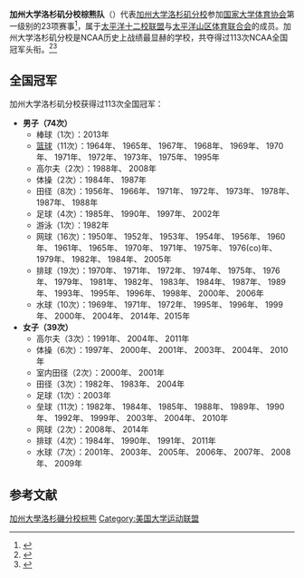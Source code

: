 {{Infobox school athletics
| name = 洛杉矶加州大学棕熊队
| logo = UCLA Bruins logo.svg
| logo_width = 200
| university = [[加州大学洛杉矶分校|加州大学洛杉矶分校]]
| association = NCAA
| conference = [[太平洋十二校联盟|太平洋十二校联盟]]
| division = 第一级 / FBS
| director = Dan Guerrero
| city = [[加州|加州]][[洛杉矶|洛杉矶]]
| state =
| teams = 22
| stadium = [[玫瑰碗_(体育场)|玫瑰碗]]
| baseballfield = Jackie Robinson Stadium
| basketballarena = Pauley Pavilion
| track = Drake Track Stadium
| mascot = Joe & Josephine Bruin
| nickname = Bruins
| fightsong = "Sons of Westwood"
| pageurl = http://www.uclabruins.com/
|altlogo=|altlogo_width=200}}
'''加州大学洛杉矶分校棕熊队'''（{{lang-en|UCLA Bruins}}）代表[[加州大学洛杉矶分校|加州大学洛杉矶分校]]参加[[国家大学体育协会|国家大学体育协会]]第一级别的23项赛事<ref>{{cite web|url=http://www.uclabruins.com/#|title=UCLA Bruins Official Athletic Site - UCLABruins.com|work=uclabruins.com|accessdate=March 5, 2015|archive-date=2019-05-24|archive-url=https://web.archive.org/web/20190524025051/https://uclabruins.com/|dead-url=no}}</ref>，属于[[太平洋十二校联盟|太平洋十二校联盟]]与[[太平洋山区体育联合会|太平洋山区体育联合会]]的成员。加州大学洛杉矶分校是NCAA历史上战绩最显赫的学校，共夺得过113次NCAA全国冠军头衔。<ref name="NCAA Rankings">{{cite web|url=http://web1.ncaa.org/web_files/stats/champs_records_book/summaries/combined.pdf|title=NCAA|accessdate=November 14, 2009|work=NCAA|deadurl=yes|archiveurl=https://web.archive.org/web/20100627170832/http://web1.ncaa.org/web_files/stats/champs_records_book/summaries/combined.pdf|archivedate=2010年6月27日}}</ref><ref name="UCLA Champions Made Here">{{cite web |url=http://www.uclabruins.com/trads/no-1-combined-program.html |title=UCLA Champions Made Here |accessdate=November 14, 2009 |work=UCLA Official Athletic Site |deadurl=yes |archiveurl=https://web.archive.org/web/20080723113156/http://www.uclabruins.com/trads/no-1-combined-program.html |archivedate=2008年7月23日 }}</ref>

== 全国冠军 ==
加州大学洛杉矶分校获得过113次全国冠军：
* '''男子（74次）'''
**棒球（1次）：2013年
**[[NCAA一级男子篮球锦标赛|篮球]]（11次）：1964年、 1965年、 1967年、 1968年、 1969年、 1970年、 1971年、 1972年、 1973年、 1975年、 1995年
**高尔夫（2次）：1988年、 2008年
**体操（2次）：1984年、 1987年
**田径（8次）：1956年、 1966年、 1971年、 1972年、 1973年、 1978年、 1987年、 1988年
**足球（4次）：1985年、 1990年、 1997年、 2002年
**游泳（1次）：1982年
**网球（16次）：1950年、 1952年、 1953年、 1954年、 1956年、 1960年、 1961年、 1965年、 1970年、 1971年、 1975年、 1976(co)年、 1979年、 1982年、 1984年、 2005年
**排球（19次）：1970年、 1971年、 1972年、 1974年、 1975年、 1976年、 1979年、 1981年、 1982年、 1983年、 1984年、 1987年、 1989年、 1993年、 1995年、 1996年、 1998年、 2000年、 2006年
**水球（10次）：1969年、 1971年、 1972年、 1995年、 1996年、 1999年、 2000年、 2004年、 2014年、2015年
*'''女子（39次）'''
**高尔夫（3次）：1991年、 2004年、 2011年
**体操（6次）：1997年、 2000年、 2001年、 2003年、 2004年、 2010年
**室内田径（2次）：2000年、 2001年
**田径（3次）：1982年、 1983年、 2004年
**足球（1次）：2003年
**垒球（11次）：1982年、 1984年、 1985年、 1988年、 1989年、 1990年、 1992年、 1999年、 2003年、 2004年、 2010年
**网球（2次）：2008年、 2014年
**排球（4次）：1984年、 1990年、 1991年、 2011年
**水球（7次）：2001年、 2003年、 2005年、 2006年、 2007年、 2008年、 2009年

== 参考文献 ==
{{reflist}}

{{太平洋十二校聯盟}}

[[Category:加州大學洛杉磯分校棕熊|]]
[[Category:美国大学运动联盟|Category:美国大学运动联盟]]